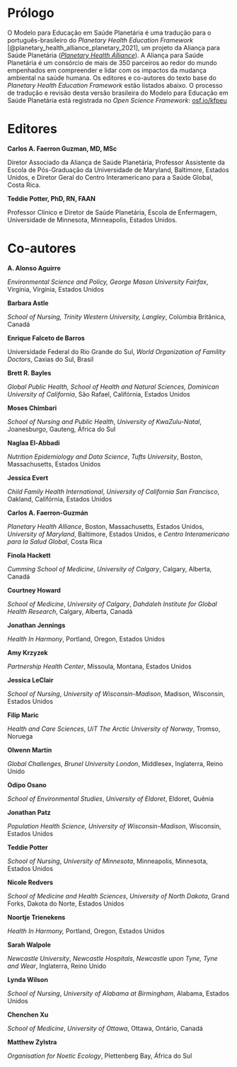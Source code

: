 # Prólogo {.unnumbered}

O Modelo para Educação em Saúde Planetária é uma tradução para o português-brasileiro do *Planetary Health Education Framework* [@planetary_health_alliance_planetary_2021], um projeto da Aliança para Saúde Planetária ([*Planetary Health Alliance*](www.planetaryhealthalliance.org)). A Aliança para Saúde Planetária é um consórcio de mais de 350 parceiros ao redor do mundo empenhados em compreender e lidar com os impactos da mudança ambiental na saúde humana. Os editores e co-autores do texto base do *Planetary Health Education Framework* estão listados abaixo. O processo de tradução e revisão desta versão brasileira do Modelo para Educação em Saúde Planetária está registrada no *Open Science Framework*: [osf.io/kfpeu](osf.io/kfpeu)

# **Editores**

**Carlos A. Faerron Guzman, MD, MSc**

Diretor Associado da Aliança de Saúde Planetária, Professor Assistente da Escola de Pós-Graduação da Universidade de Maryland, Baltimore, Estados Unidos, e Diretor Geral do Centro Interamericano para a Saúde Global, Costa Rica.

**Teddie Potter, PhD, RN, FAAN**

Professor Clínico e Diretor de Saúde Planetária, Escola de Enfermagem, Universidade de Minnesota, Minneapolis, Estados Unidos.

# Co-autores

**A. Alonso Aguirre**

*Environmental Science and Policy, George Mason University Fairfax*, Virginia, Virgínia, Estados Unidos

**Barbara Astle**

*School of Nursing, Trinity Western University, Langley*, Colúmbia Britânica, Canadá

**Enrique Falceto de Barros**

Universidade Federal do Rio Grande do Sul, *World Organization of Famility Doctors*, Caxias do Sul, Brasil

**Brett R. Bayles**

*Global Public Health, School of Health and Natural Sciences, Dominican University of California*, São Rafael, Califórnia, Estados Unidos

**Moses Chimbari**

*School of Nursing and Public Health*, *University of KwaZulu-Natal*, Joanesburgo, Gauteng, África do Sul

**Naglaa El-Abbadi**

*Nutrition Epidemiology and Data Science*, *Tufts University*, Boston, Massachusetts, Estados Unidos

**Jessica Evert**

*Child Family Health International*, *University of California San Francisco*, Oakland, Califórnia, Estados Unidos

**Carlos A. Faerron-Guzmán**

*Planetary Health Alliance*, Boston, Massachusetts, Estados Unidos, *University of Maryland*, Baltimore, Estados Unidos, e *Centro Interamericano para la Salud Global*, Costa Rica

**Finola Hackett**

*Cumming School of Medicine*, *University of Calgary*, Calgary, Alberta, Canadá

**Courtney Howard**

*School of Medicine*, *University of Calgary*, *Dahdaleh Institute for Global Health Research*, Calgary, Alberta, Canadá

**Jonathan Jennings**

*Health In Harmony*, Portland, Oregon, Estados Unidos

**Amy Krzyzek**

*Partnership Health Center*, Missoula, Montana, Estados Unidos

**Jessica LeClair**

*School of Nursing*, *University of Wisconsin-Madison*, Madison, Wisconsin, Estados Unidos

**Filip Maric**

*Health and Care Sciences*, *UiT The Arctic University of Norway*, Tromso, Noruega

**Olwenn Martin**

*Global Challenges,* *Brunel University London*, Middlesex, Inglaterra, Reino Unido

**Odipo Osano**

*School of Environmental Studies*, *University of Eldoret*, Eldoret, Quênia

**Jonathan Patz**

*Population Health Science*, *University of Wisconsin-Madison*, Wisconsin, Estados Unidos

**Teddie Potter**

*School of Nursing*, *University of Minnesota*, Minneapolis, Minnesota, Estados Unidos

**Nicole Redvers**

*School of Medicine and Health Sciences*, *University of North Dakota*, Grand Forks, Dakota do Norte, Estados Unidos

**Noortje Trienekens**

*Health In Harmony,* Portland, Oregon, Estados Unidos

**Sarah Walpole**

*Newcastle University*, *Newcastle Hospitals*, *Newcastle upon Tyne, Tyne and Wear*, Inglaterra, Reino Unido

**Lynda Wilson**

*School of Nursing*, *University of Alabama at Birmingham*, Alabama, Estados Unidos

**Chenchen Xu**

*School of Medicine*, *University of Ottawa*, Ottawa, Ontário, Canadá

**Matthew Zylstra**

*Organisation for Noetic Ecology*, Plettenberg Bay, África do Sul
